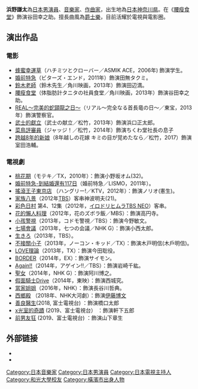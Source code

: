{{BLP unsourced|time=2020-04-09T23:58:01+00:00}}
{{noteTA
|G1=JP Sho
|G2=KamenRider
}}
{{藝人
| 姓名     = 滨野谦太
| 類型     = 男演員
| 圖片     = 
| 圖片尺寸 = 250px
| 圖片簡介 = 
| 原名     = 
| 外文名   = はまの けんた
| 外文     = ja
| 羅馬拼音 = 
| 英文名   = 
| 綽號     = Hamaken
| 國籍     = 
| 出生日期 = {{birth date and age|1981|8|5}}
| 出生地點 = {{JPN}}[[神奈川縣|神奈川縣]]
| 職業     = [[男演員|男演員]]、[[音樂家|音樂家]]、[[作曲家|作曲家]]
| 語言     = 
| 教育程度 = 
| 宗教信仰 = 
| 配偶     = Agatha
| 音樂類型 = Jazz
| 演奏樂器 = 
| 出身地   = 
| 出道作   = 
| 出道日期 = 
| 代表作   = 
| 活躍年代 = 2005年至今
| 唱片公司 = 
| 經紀公司 = 
| 網站     = 
| 相關團體 = 
| 獎項     = 
}}
{{japanese|japanese=濱野健太|kana=はまの けんた|romaji=Hamano Kenta}}

'''浜野謙太'''{{BD|1981年|8月5日}}為[[日本|日本]][[男演員|男演員]]、[[音樂家|音樂家]]、[[作曲家|作曲家]]，出生地為[[日本|日本]][[神奈川県|神奈川県]]。在《[[腰瘦食堂|腰瘦食堂]]》飾演谷田幸之助。擅長曲風為[[爵士樂|爵士樂]]，目前活耀於電視與電影圈。

== 演出作品 ==
=== 電影 ===
*[[蜂蜜幸運草|蜂蜜幸運草]]（ハチミツとクローバー／ASMIK ACE，2006年) 飾演学生。
*[[婚前特急|婚前特急]]（ビターズ・エンド，2011年）飾演田無タクミ。  
*[[鈴木老師|鈴木老師]]（鈴木先生／角川映画，2013年）飾演田辺満。
*[[腰瘦食堂|腰瘦食堂]]（体脂肪計タニタの社員食堂／角川映画，2013年）飾演谷田幸之助。
*[[REAL～完美的蛇頸龍之日～|REAL～完美的蛇頸龍之日～]]（リアル～完全なる首長竜の日～／東宝，2013年）飾演警察官。
*[[武士的獻立|武士的獻立]]（武士の献立／松竹，2013年）飾演浜口正太郎。
*[[菜鳥評審員|菜鳥評審員]]（ジャッジ！／松竹，2014年）飾演ちくわ堂社長の息子
*[[跨越8年的新娘|跨越8年的新娘]]（8年越しの花嫁 キミの目が覚めたなら／松竹，2017）飾演室田浩輔。

=== 電視劇 ===
*[[桃花期|桃花期]]（モテキ／TX，2010年）：飾演小野坂オム(32)。
*[[婚前特急-到結婚還有117日|婚前特急-到結婚還有117日]]（婚前特急／LISMO，2011年）。
*[[搖滾王子東京店|搖滾王子東京店]] （ハングリー!／KTV，2012年）：飾演ノリオ(憲生)。
*[[家族八景|家族八景]]（2012年[[TBS|TBS]]）客串神波明夫(21)。
*[[彩色日村|彩色日村]] 第4、12集（2012年，[[イロドリヒムラ|イロドリヒムラ]][[TBS_NEO|TBS NEO]]）客串。
*[[花的懶人料理|花的懶人料理]]（2012年，花のズボラ飯／MBS）：飾演高円寺。
*[[小孩警視|小孩警視]]（2013年，コドモ警視／TBS）：飾演今野敏文。
*[[七場會議|七場會議]]（2013年，七つの会議／NHK G）：飾演小西太郎。
*[[生きろ|生きろ]]（2013年，TBS）。
*[[不接關小子|不接關小子]]（2013年，ノーコン・キッド／TX）：飾演木戸明信(木戶明信)。
*[[LOVE理論|LOVE理論]]（2013年，TX）：飾演今田聡役。
*[[BORDER|BORDER]]（2014年，EX）：飾演サイモン。
*[[Again!!|Again!!]]（2014年，アゲイン!!／TBS）：飾演岩崎千紘。
*[[聖女|聖女]]（2014年，NHK G）：飾演阿川博之。
*[[假面騎士Drive|假面騎士Drive]]（2014年，東映）：飾演西城究。
*[[當家姐姐|當家姐姐]]（2016年，NHK）：飾演長谷川哲典。
*[[西鄉殿|西鄉殿]] （2018年、NHK大河劇）：飾演[[伊藤博文|伊藤博文]]
*[[好醫生_(日本電視劇)|善良醫生]](2018, 富士電視台) ：飾演橋口太郎
*[[x光室的奇蹟|x光室的奇蹟]] (2019、富士電視台） ：飾演軒下五郎
*[[前男友狂|前男友狂]] (2019、富士電視台) ：飾演山下章生

==外部链接==
*{{twitter}}
*{{instagram}}

{{normdaten}}
{{DEFAULTSORT:Hamano Kenta}}
[[Category:日本音樂家|Category:日本音樂家]]
[[Category:日本男演員|Category:日本男演員]]
[[Category:日本電視主持人|Category:日本電視主持人]]
[[Category:和光大學校友|Category:和光大學校友]]
[[Category:橫濱市出身人物|Category:橫濱市出身人物]]